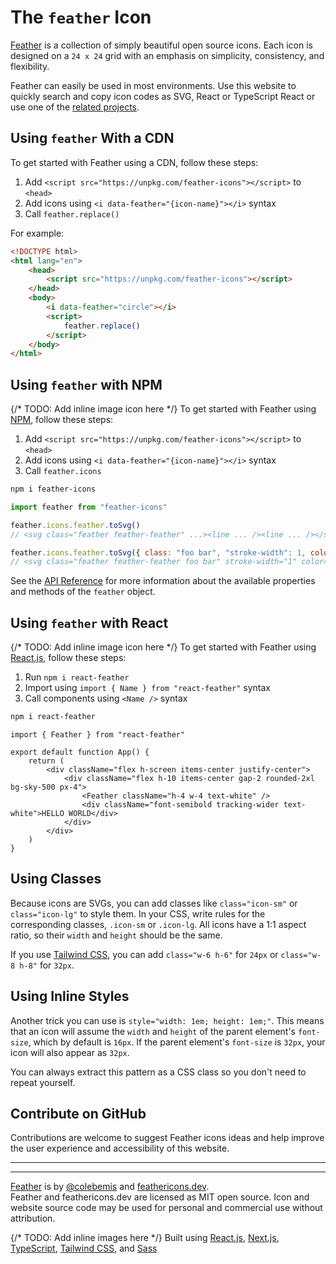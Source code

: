 # The `feather` Icon

[Feather](https://github.com/feathericons/feather) is a collection of simply beautiful open source icons. Each icon is designed on a `24 x 24` grid with an emphasis on simplicity, consistency, and flexibility.

Feather can easily be used in most environments. Use this website to quickly search and copy icon codes as SVG, React or TypeScript React or use one of the [related projects](https://github.com/feathericons/feather#related-projects).

## Using `feather` With a CDN

To get started with Feather using a CDN, follow these steps:

1. Add `<script src="https://unpkg.com/feather-icons"></script>` to `<head>`
2. Add icons using `<i data-feather="{icon-name}"></i>` syntax
3. Call `feather.replace()`

For example:

```html
<!DOCTYPE html>
<html lang="en">
	<head>
		<script src="https://unpkg.com/feather-icons"></script>
	</head>
	<body>
		<i data-feather="circle"></i>
		<script>
			feather.replace()
		</script>
	</body>
</html>
```

## Using `feather` with NPM

{/* TODO: Add inline image icon here */}
To get started with Feather using [NPM](https://npmjs.com), follow these steps:

1. Add `<script src="https://unpkg.com/feather-icons"></script>` to `<head>`
2. Add icons using `<i data-feather="{icon-name}"></i>` syntax
3. Call `feather.icons`

```sh
npm i feather-icons
```

```js
import feather from "feather-icons"
```

```js
feather.icons.feather.toSvg()
// <svg class="feather feather-feather" ...><line ... /><line ... /></svg>

feather.icons.feather.toSvg({ class: "foo bar", "stroke-width": 1, color: "red" })
// <svg class="feather feather-feather foo bar" stroke-width="1" color="red" ...><line ... /><line ... /></svg>
```

See the [API Reference](https://github.com/feathericons/feather#api-reference) for more information about the available properties and methods of the `feather` object.

## Using `feather` with React

{/* TODO: Add inline image icon here */}
To get started with Feather using [React.js](https://reactjs.org), follow these steps:

1. Run `npm i react-feather`
2. Import using `import { Name } from "react-feather"` syntax
3. Call components using `<Name />` syntax

```sh
npm i react-feather
```

```tsx
import { Feather } from "react-feather"

export default function App() {
	return (
		<div className="flex h-screen items-center justify-center">
			<div className="flex h-10 items-center gap-2 rounded-2xl bg-sky-500 px-4">
				<Feather className="h-4 w-4 text-white" />
				<div className="font-semibold tracking-wider text-white">HELLO WORLD</div>
			</div>
		</div>
	)
}
```

## Using Classes

Because icons are SVGs, you can add classes like `class="icon-sm"` or `class="icon-lg"` to style them. In your CSS, write rules for the corresponding classes, `.icon-sm` or `.icon-lg`. All icons have a 1:1 aspect ratio, so their `width` and `height` should be the same.

If you use [Tailwind CSS](https://tailwindcss.com), you can add `class="w-6 h-6"` for `24px` or `class="w-8 h-8"` for `32px`.

## Using Inline Styles

Another trick you can use is `style="width: 1em; height: 1em;"`. This means that an icon will assume the `width` and `height` of the parent element's `font-size`, which by default is `16px`. If the parent element's `font-size` is `32px`, your icon will also appear as `32px`.

You can always extract this pattern as a CSS class so you don't need to repeat yourself.

## Contribute on GitHub

Contributions are welcome to suggest Feather icons ideas and help improve the user experience and accessibility of this website.

---

---

[Feather](https://github.com/feathericons/feather) is by [@colebemis](https://twitter.com/colebemis) and [feathericons.dev](https://twitter.com/username_ZAYDEK).<br />
Feather and feathericons.dev are licensed as MIT open source. Icon and website source code may be used for personal and commercial use without attribution.<br />

{/* TODO: Add inline images here */}
Built using [React.js](https://reactjs.org), [Next.js](https://nextjs.org), [TypeScript](https://typescriptlang.org), [Tailwind CSS](https://tailwindcss.com), and [Sass](https://sass-lang.com)
